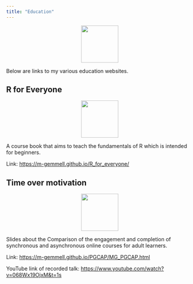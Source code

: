 ```yaml
---
title: "Education"
---
```

<center>
![](images/training_course.png){style="width:100px"}
</center>

Below are links to my various education websites.

## R for Everyone

<center>
![](images/R.png){style="width:100px"}
</center>

A course book that aims to teach the fundamentals of R which is intended for beginners. 

Link: [https://m-gemmell.github.io/R_for_everyone/](https://m-gemmell.github.io/R_for_everyone/)

## Time over motivation

<center>
![](images/clock.png){style="width:100px"}
</center>

Slides about the Comparison of the engagement and completion of synchronous and asynchronous online courses for adult learners.

Link: [https://m-gemmell.github.io/PGCAP/MG_PGCAP.html](https://m-gemmell.github.io/PGCAP/MG_PGCAP.html)

YouTube link of recorded talk: [https://www.youtube.com/watch?v=068Wx19OjxM&t=1s](https://www.youtube.com/watch?v=068Wx19OjxM&t=1s)



